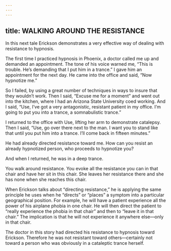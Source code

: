 ```yaml
---
---
---
```

title: WALKING AROUND THE RESISTANCE
---




In this next tale Erickson demonstrates a very effective way of dealing with resistance to hypnosis.




The first time I practiced hypnosis in Phoenix, a doctor called me up and demanded an appointment. The tone of his voice warned me, “This is trouble. He’s demanding that I put him in a trance.” I gave him an appointment for the next day. He came into the office and said, “Now hypnotize me.”

So I failed, by using a great number of techniques in ways to insure that they wouldn’t work. Then I said, “Excuse me for a moment” and went out into the kitchen, where I had an Arizona State University coed working. And I said, “Use, I’ve got a very antagonistic, resistant patient in my office. I’m going to put you into a trance, a somnabulistic trance.”

I returned to the office with Use, lifting her arm to demonstrate catalepsy. Then I said, “Use, go over there next to the man. I want you to stand like that until you put him into a trance. I’ll come back in fifteen minutes.”

He had already directed resistance toward me. How can you resist an already hypnotized person, who proceeds to hypnotize you?

And when I returned, he was in a deep trance.

You walk around resistance. You evoke all the resistance you can in that chair and have her sit in this chair. She leaves her resistance there and she has none when she reaches this chair.




When Erickson talks about “directing resistance,” he is applying the same principle he uses when he “directs” or “places” a symptom into a particular geographical position. For example, he will have a patient experience all the power of his airplane phobia in one chair. He will then direct the patient to “really experience the phobia in that chair” and then to “leave it in that chair.” The implication is that he will not experience it anywhere else—only in that chair.

The doctor in this story had directed his resistance to hypnosis toward Erickson. Therefore he was not resistant toward others—certainly not toward a person who was obviously in a cataleptic trance herself.